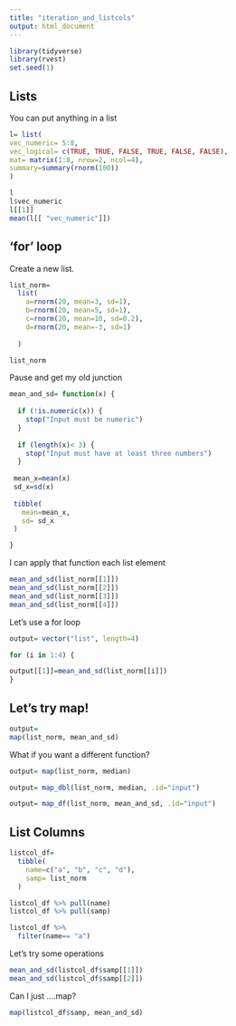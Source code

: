 ```yaml
---
title: "iteration_and_listcols"
output: html_document
---
```


```r
library(tidyverse)
library(rvest)
set.seed(1)
```

## Lists

You can put anything in a list

```r
l= list(
vec_numeric= 5:8,
vec_logical= c(TRUE, TRUE, FALSE, TRUE, FALSE, FALSE),
mat= matrix(1:8, nrow=2, ncol=4),
summary=summary(rnorm(100))
)
```

```r
l
l$vec_numeric
l[[1]]
mean(l[[ "vec_numeric"]])
```

## 'for' loop

Create a new list.

```r
list_norm=
  list(
    a=rnorm(20, mean=3, sd=1),
    b=rnorm(20, mean=5, sd=1),
    c=rnorm(20, mean=10, sd=0.2),
    d=rnorm(20, mean=-3, sd=1)
    
  )
```

```r
list_norm
```

Pause and get my old junction

```r
mean_and_sd= function(x) {
  
  if (!is.numeric(x)) {
    stop("Input must be numeric")
  }
  
  if (length(x)< 3) {
    stop("Input must have at least three numbers")
  }
     
 mean_x=mean(x)
 sd_x=sd(x)
 
 tibble(
   mean=mean_x,
   sd= sd_x
 )

}
```
I can apply that function each list element
```r
mean_and_sd(list_norm[[1]])
mean_and_sd(list_norm[[2]])
mean_and_sd(list_norm[[3]])
mean_and_sd(list_norm[[4]])

```
Let's use a for loop

```r
output= vector("list", length=4)

for (i in 1:4) {

output[[1]]=mean_and_sd(list_norm[[i]])
}
```

## Let's try map!

```r
output= 
map(list_norm, mean_and_sd)
```
What if you want a different function?

```r
output= map(list_norm, median)
```

```r
output= map_dbl(list_norm, median, .id="input")
```

```r
output= map_df(list_norm, mean_and_sd, .id="input")
```

## List Columns

```r
listcol_df=
  tibble(
    name=c("a", "b", "c", "d"),
    samp= list_norm
  )
```

```r
listcol_df %>% pull(name)
listcol_df %>% pull(samp)

listcol_df %>% 
  filter(name== "a")
```

Let's try some operations

```r
mean_and_sd(listcol_df$samp[[1]])
mean_and_sd(listcol_df$samp[[2]])
```
Can I just ....map?

```r
map(listcol_df$samp, mean_and_sd)
```

